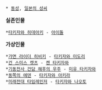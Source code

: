  * [[동성]], [[일본의 성씨]]

'''실존인물'''
 *[[타키자와 히데아키]] - [[아이돌]]
'''가상인물'''
 *[[가면 라이더 히비키]] - [[타키자와 미도리]]
 *[[건 스미스 캣츠]] - [[켄 타키자와]]
 *[[기동전사 건담 해후의 우주]] - [[미유 타키자와]]
 *[[동쪽의 에덴]] - [[타키자와 아키라]]
 *[[미래전대 타임레인저]] - [[타키자와 나오토]]
